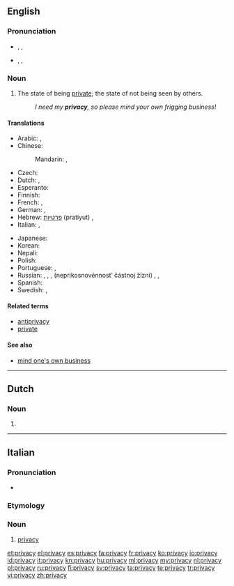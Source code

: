 ==English==
{{wikipedia}}

===Pronunciation===
* {{a|UK}} {{enPR|prĭ'və-sē}}, {{IPA|/ˈpɹɪv.ə.si/}}, {{X-SAMPA|/"pr\Iv.@.si/}}
* {{a|US}} {{enPR|prī'və-sē}}, {{IPA|/ˈpɹaɪ.və.si/}}, {{X-SAMPA|/"pr\aI.v@.si/}}

===Noun===
{{en-noun|privacies|-}}

# The state of being [[private]]; the state of not being seen by others.
#: ''I need my '''privacy''', so please mind your own frigging business!''

====Translations====
{{trans-top|state of being private}}
* Arabic: {{t-|ar|سرية|f|tr=siríyya}}, {{t+|ar|خلوة|f|tr=xálwa}}
* Chinese:
*: Mandarin: {{t|cmn|隱私|sc=Hani}}, {{t+|cmn|隐私|tr=yǐnsī|sc=Hani}}
* Czech: {{t+|cs|soukromí|n}}
* Dutch: {{t+|nl|afzondering|f}}, {{t+|nl|privacy|f}}
* Esperanto: {{t-|eo|privateco}}
* Finnish: {{t-|fi|yksityisyys}}
* French: {{t+|fr|intimité|f}}, {{t+|fr|vie privée|f}}
* German: {{t+|de|Zurückgezogenheit|f}}, {{t+|de|Privatsphäre|f}}
* Hebrew: [[פרטיות]] (pratiyut) {{f}}, {{t-|he|פרטיות|f|tr=pratiyut}}
* Italian: {{t+|it|intimità|f}}, {{t+|it|privacy|f}}
{{trans-mid}}
* Japanese: {{t-|ja|グライバシー|tr=puraibashī}}
* Korean: {{t+|ko|사생활|tr=sasaeng-hwal|sc=Hang}}
* Nepali: {{t+|ne|गोपनियता|tr=Gopaniyata|sc=Deva}}
* Polish: {{t-|pl|prywatność|f}}
* Portuguese: {{t+|pt|intimidade|f}}, {{t+|pt|privacidade|f}}
* Russian: {{t+|ru|уединение|n|tr=ujedinénije}} {{qualifier|seclusion}}, {{t-|ru|приватность|f|tr=privátnostʹ}}, {{t-|ru|прайвеси|n|tr=prájvɛsi, prájvesi}}, {{l|ru|неприкосновенность}} {{l|ru|частный|частной}} {{l|ru|жизнь|жизни}} (neprikosnovénnostʹ částnoj žízni) {{n}} {{qualifier|legal term}}, {{t+|ru|секретность|f|tr=sekrétnost'}}, {{t+|ru|конфиденциальность|f|tr=konfidɛnciálʹnostʹ}}
* Spanish: {{t+|es|intimidad|f}}
* Swedish: {{t+|sv|avskildhet|c}}, {{t+|sv|privatliv}}
{{trans-bottom}}

====Related terms====
* [[antiprivacy]]
* [[private]]

====See also====
* [[mind one's own business]]

----

==Dutch==

===Noun===
{{nl-noun|f}}

# {{l|en|privacy}}

----

==Italian==

===Pronunciation===
* {{IPA|/ˈpraivasi/|lang=it}}

===Etymology===
{{etyl|en|it}}

===Noun===
{{head|it|noun|g=f|invariable}}

# [[#English|privacy]]

[[et:privacy]]
[[el:privacy]]
[[es:privacy]]
[[fa:privacy]]
[[fr:privacy]]
[[ko:privacy]]
[[io:privacy]]
[[id:privacy]]
[[it:privacy]]
[[kn:privacy]]
[[hu:privacy]]
[[ml:privacy]]
[[my:privacy]]
[[nl:privacy]]
[[pl:privacy]]
[[ru:privacy]]
[[fi:privacy]]
[[sv:privacy]]
[[ta:privacy]]
[[te:privacy]]
[[tr:privacy]]
[[vi:privacy]]
[[zh:privacy]]